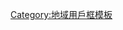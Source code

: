 {{Userbox
  |border-c = #000000
  |border-s = 1
  |id-c     = #FFFFFF
  |id-s     = 12
  |id-fc    = #000000
  |info-c   = #f7d117
  |info-s   = 9
  |info-fc  = #cf142b
  |id       = [[File:Flag of Venezuela.svg|60px|center]]
  |info     = 這個用戶居住于[[委內瑞拉]]
}}<noinclude>
[[Category:地域用戶框模板]]
</noinclude>